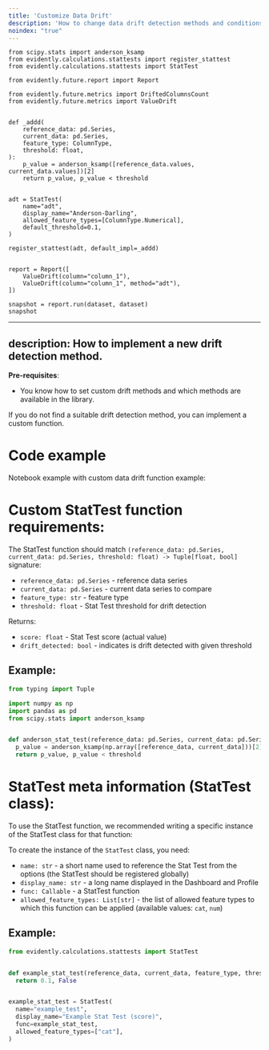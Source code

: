 ```yaml
---
title: 'Customize Data Drift'
description: 'How to change data drift detection methods and conditions.'
noindex: "true"
---
```



```
from scipy.stats import anderson_ksamp
from evidently.calculations.stattests import register_stattest
from evidently.calculations.stattests import StatTest

from evidently.future.report import Report

from evidently.future.metrics import DriftedColumnsCount
from evidently.future.metrics import ValueDrift


def _addd(
    reference_data: pd.Series,
    current_data: pd.Series,
    feature_type: ColumnType,
    threshold: float,
):
    p_value = anderson_ksamp([reference_data.values, current_data.values])[2]
    return p_value, p_value < threshold


adt = StatTest(
    name="adt",
    display_name="Anderson-Darling",
    allowed_feature_types=[ColumnType.Numerical],
    default_threshold=0.1,
)

register_stattest(adt, default_impl=_addd)


report = Report([
    ValueDrift(column="column_1"),
    ValueDrift(column="column_1", method="adt"),
])

snapshot = report.run(dataset, dataset)
snapshot
```
---
description: How to implement a new drift detection method. 
---

**Pre-requisites**:
* You know how to set custom drift methods and which methods are available in the library.

If you do not find a suitable drift detection method, you can implement a custom function.


# Code example

Notebook example with custom data drift function example:

# Custom StatTest function requirements:

The StatTest function should match `(reference_data: pd.Series, current_data: pd.Series, threshold: float) -> Tuple[float, bool]` signature:
- `reference_data: pd.Series` - reference data series
- `current_data: pd.Series` - current data series to compare
- `feature_type: str` - feature type
- `threshold: float` - Stat Test threshold for drift detection

Returns:
- `score: float` - Stat Test score (actual value)
- `drift_detected: bool` - indicates is drift detected with given threshold

## Example:

```python
from typing import Tuple

import numpy as np
import pandas as pd
from scipy.stats import anderson_ksamp


def anderson_stat_test(reference_data: pd.Series, current_data: pd.Series, _feature_type: str, threshold: float) -> Tuple[float, bool]:
  p_value = anderson_ksamp(np.array([reference_data, current_data]))[2]
  return p_value, p_value < threshold
```

# StatTest meta information (StatTest class):

To use the StatTest function, we recommended writing a specific instance of the StatTest class for that function:

To create the instance of the `StatTest` class, you need:
- `name: str` - a short name used to reference the Stat Test from the options (the StatTest should be registered globally) 
- `display_name: str` - a long name displayed in the Dashboard and Profile 
- `func: Callable` - a StatTest function
- `allowed_feature_types: List[str]` - the list of allowed feature types to which this function can be applied (available values: `cat`, `num`)


## Example:

```python
from evidently.calculations.stattests import StatTest


def example_stat_test(reference_data, current_data, feature_type, threshold):
  return 0.1, False


example_stat_test = StatTest(
  name="example_test",
  display_name="Example Stat Test (score)",
  func=example_stat_test,
  allowed_feature_types=["cat"],
)
```